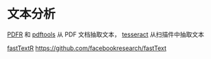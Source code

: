 # 文本分析 {#chap-text-analysis}

[PDFR](https://github.com/AllanCameron/PDFR) 和 [pdftools](https://github.com/ropensci/pdftools) 从 PDF 文档抽取文本， [tesseract](https://github.com/ropensci/tesseract) 从扫描件中抽取文本


[fastTextR](https://github.com/FlorianSchwendinger/fastTextR) <https://github.com/facebookresearch/fastText>

